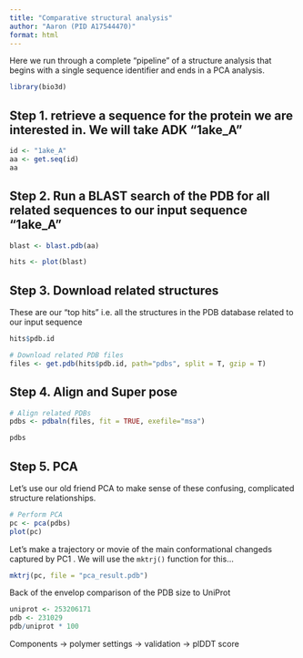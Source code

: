 ```yaml
---
title: "Comparative structural analysis"
author: "Aaron (PID A17544470)"
format: html
---
```


Here we run through a complete "pipeline" of a structure analysis that begins with a single sequence identifier and ends in a PCA analysis.

```r
library(bio3d)
```

## Step 1. retrieve a sequence for the protein we are interested in. We will take ADK "1ake_A"

```r
id <- "1ake_A"
aa <- get.seq(id)
aa
```

## Step 2. Run a BLAST search of the PDB for all related sequences to our input sequence "1ake_A"

```r
blast <- blast.pdb(aa)
```


```r
hits <- plot(blast)
```


## Step 3. Download related structures

These are our "top hits" i.e. all the structures in the PDB database related to our input sequence
```r
hits$pdb.id
```

```r
# Download related PDB files
files <- get.pdb(hits$pdb.id, path="pdbs", split = T, gzip = T)
```


## Step 4. Align and Super pose

```r
# Align related PDBs
pdbs <- pdbaln(files, fit = TRUE, exefile="msa")

```

```r
pdbs
```


## Step 5. PCA

Let's use our old friend PCA to make sense of these confusing, complicated structure relationships.

```r
# Perform PCA
pc <- pca(pdbs)
plot(pc)
```

Let's make a trajectory or movie of the main conformational changeds captured by PC1 . We will use the `mktrj()` function for this...  

```r
mktrj(pc, file = "pca_result.pdb")
```



Back of the envelop comparison of the PDB size to UniProt

```r


uniprot <- 253206171
pdb <- 231029
pdb/uniprot * 100
```


Components -> polymer settings -> validation -> plDDT score

















